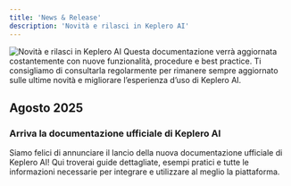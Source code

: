 ```yaml
---
title: 'News & Release'
description: 'Novità e rilasci in Keplero AI'
---
```


<Frame>
<img src="/images/intro/novità.png" alt="Novità e rilasci in Keplero AI" />
</Frame>

<Info>
Questa documentazione verrà aggiornata costantemente con nuove funzionalità, procedure e best practice. Ti consigliamo di consultarla regolarmente per rimanere sempre aggiornato sulle ultime novità e migliorare l’esperienza d’uso di Keplero AI.
</Info>


## Agosto 2025

### Arriva la documentazione ufficiale di Keplero AI 

Siamo felici di annunciare il lancio della nuova documentazione ufficiale di Keplero AI! Qui troverai guide dettagliate, esempi pratici e tutte le informazioni necessarie per integrare e utilizzare al meglio la piattaforma.